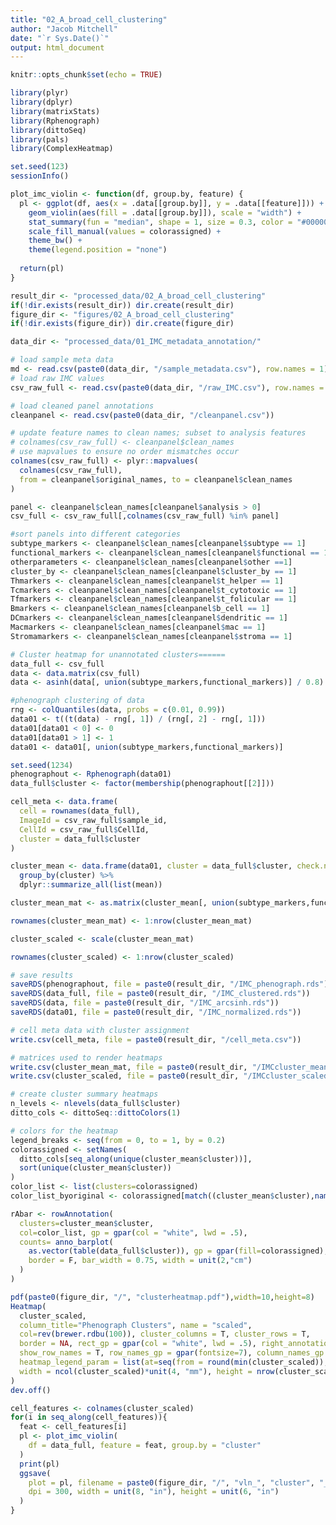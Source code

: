 ```yaml
---
title: "02_A_broad_cell_clustering"
author: "Jacob Mitchell"
date: "`r Sys.Date()`"
output: html_document
---
```


```r
knitr::opts_chunk$set(echo = TRUE)
```

```r
library(plyr)
library(dplyr)
library(matrixStats)
library(Rphenograph)
library(dittoSeq)
library(pals)
library(ComplexHeatmap)

set.seed(123)
sessionInfo()
```

```r
plot_imc_violin <- function(df, group.by, feature) {
  pl <- ggplot(df, aes(x = .data[[group.by]], y = .data[[feature]])) +
    geom_violin(aes(fill = .data[[group.by]]), scale = "width") +
    stat_summary(fun = "median", shape = 1, size = 0.3, color = "#000000") +
    scale_fill_manual(values = colorassigned) +
    theme_bw() +
    theme(legend.position = "none")
  
  return(pl)
}
```

```r
result_dir <- "processed_data/02_A_broad_cell_clustering"
if(!dir.exists(result_dir)) dir.create(result_dir)
figure_dir <- "figures/02_A_broad_cell_clustering"
if(!dir.exists(figure_dir)) dir.create(figure_dir)
```

```r
data_dir <- "processed_data/01_IMC_metadata_annotation/"

# load sample meta data
md <- read.csv(paste0(data_dir, "/sample_metadata.csv"), row.names = 1)
# load raw IMC values
csv_raw_full <- read.csv(paste0(data_dir, "/raw_IMC.csv"), row.names = 1)

# load cleaned panel annotations
cleanpanel <- read.csv(paste0(data_dir, "/cleanpanel.csv"))

# update feature names to clean names; subset to analysis features
# colnames(csv_raw_full) <- cleanpanel$clean_names
# use mapvalues to ensure no order mismatches occur
colnames(csv_raw_full) <- plyr::mapvalues(
  colnames(csv_raw_full), 
  from = cleanpanel$original_names, to = cleanpanel$clean_names
)

panel <- cleanpanel$clean_names[cleanpanel$analysis > 0]
csv_full <- csv_raw_full[,colnames(csv_raw_full) %in% panel]
```

```r
#sort panels into different categories
subtype_markers <- cleanpanel$clean_names[cleanpanel$subtype == 1]
functional_markers <- cleanpanel$clean_names[cleanpanel$functional == 1]
otherparameters <- cleanpanel$clean_names[cleanpanel$other ==1]
cluster_by <- cleanpanel$clean_names[cleanpanel$cluster_by == 1]
Thmarkers <- cleanpanel$clean_names[cleanpanel$t_helper == 1]
Tcmarkers <- cleanpanel$clean_names[cleanpanel$t_cytotoxic == 1]
Tfmarkers <- cleanpanel$clean_names[cleanpanel$t_folicular == 1]
Bmarkers <- cleanpanel$clean_names[cleanpanel$b_cell == 1]
DCmarkers <- cleanpanel$clean_names[cleanpanel$dendritic == 1]
Macmarkers <- cleanpanel$clean_names[cleanpanel$mac == 1]
Stromamarkers <- cleanpanel$clean_names[cleanpanel$stroma == 1]
```

```r
# Cluster heatmap for unannotated clusters======
data_full <- csv_full
data <- data.matrix(csv_full)
data <- asinh(data[, union(subtype_markers,functional_markers)] / 0.8)
```

```r
#phenograph clustering of data
rng <- colQuantiles(data, probs = c(0.01, 0.99))
data01 <- t((t(data) - rng[, 1]) / (rng[, 2] - rng[, 1]))
data01[data01 < 0] <- 0
data01[data01 > 1] <- 1
data01 <- data01[, union(subtype_markers,functional_markers)]

set.seed(1234)
phenographout <- Rphenograph(data01)
data_full$cluster <- factor(membership(phenographout[[2]]))
```

```r
cell_meta <- data.frame(
  cell = rownames(data_full),
  ImageId = csv_raw_full$sample_id,
  CellId = csv_raw_full$CellId,
  cluster = data_full$cluster
)
```

```r
cluster_mean <- data.frame(data01, cluster = data_full$cluster, check.names = FALSE) %>%
  group_by(cluster) %>% 
  dplyr::summarize_all(list(mean))

cluster_mean_mat <- as.matrix(cluster_mean[, union(subtype_markers,functional_markers)])

rownames(cluster_mean_mat) <- 1:nrow(cluster_mean_mat)

cluster_scaled <- scale(cluster_mean_mat)

rownames(cluster_scaled) <- 1:nrow(cluster_scaled)
```

```r
# save results
saveRDS(phenographout, file = paste0(result_dir, "/IMC_phenograph.rds"))
saveRDS(data_full, file = paste0(result_dir, "/IMC_clustered.rds"))
saveRDS(data, file = paste0(result_dir, "/IMC_arcsinh.rds"))
saveRDS(data01, file = paste0(result_dir, "/IMC_normalized.rds"))

# cell meta data with cluster assignment
write.csv(cell_meta, file = paste0(result_dir, "/cell_meta.csv"))

# matrices used to render heatmaps
write.csv(cluster_mean_mat, file = paste0(result_dir, "/IMCcluster_mean.csv"))
write.csv(cluster_scaled, file = paste0(result_dir, "/IMCcluster_scaledMean.csv"))
```

```r
# create cluster summary heatmaps
n_levels <- nlevels(data_full$cluster)
ditto_cols <- dittoSeq::dittoColors(1)

# colors for the heatmap
legend_breaks <- seq(from = 0, to = 1, by = 0.2)
colorassigned <- setNames(
  ditto_cols[seq_along(unique(cluster_mean$cluster))],
  sort(unique(cluster_mean$cluster))
)
color_list <- list(clusters=colorassigned)
color_list_byoriginal <- colorassigned[match((cluster_mean$cluster),names(colorassigned))]

rAbar <- rowAnnotation(
  clusters=cluster_mean$cluster,
  col=color_list, gp = gpar(col = "white", lwd = .5),
  counts= anno_barplot(
    as.vector(table(data_full$cluster)), gp = gpar(fill=colorassigned),
    border = F, bar_width = 0.75, width = unit(2,"cm")
  )
)

pdf(paste0(figure_dir, "/", "clusterheatmap.pdf"),width=10,height=8)
Heatmap(
  cluster_scaled,
  column_title="Phenograph Clusters", name = "scaled",
  col=rev(brewer.rdbu(100)), cluster_columns = T, cluster_rows = T,
  border = NA, rect_gp = gpar(col = "white", lwd = .5), right_annotation = rAbar,
  show_row_names = T, row_names_gp = gpar(fontsize=7), column_names_gp = gpar(fontsize=10),
  heatmap_legend_param = list(at=seq(from = round(min(cluster_scaled)), to = round(max(cluster_scaled)))),
  width = ncol(cluster_scaled)*unit(4, "mm"), height = nrow(cluster_scaled)*unit(4, "mm")
)
dev.off() 
```

```r
cell_features <- colnames(cluster_scaled)
for(i in seq_along(cell_features)){
  feat <- cell_features[i]
  pl <- plot_imc_violin(
    df = data_full, feature = feat, group.by = "cluster"
  )
  print(pl)
  ggsave(
    plot = pl, filename = paste0(figure_dir, "/", "vln_", "cluster", "_", feat, ".png"),
    dpi = 300, width = unit(8, "in"), height = unit(6, "in")
  )
}
```

